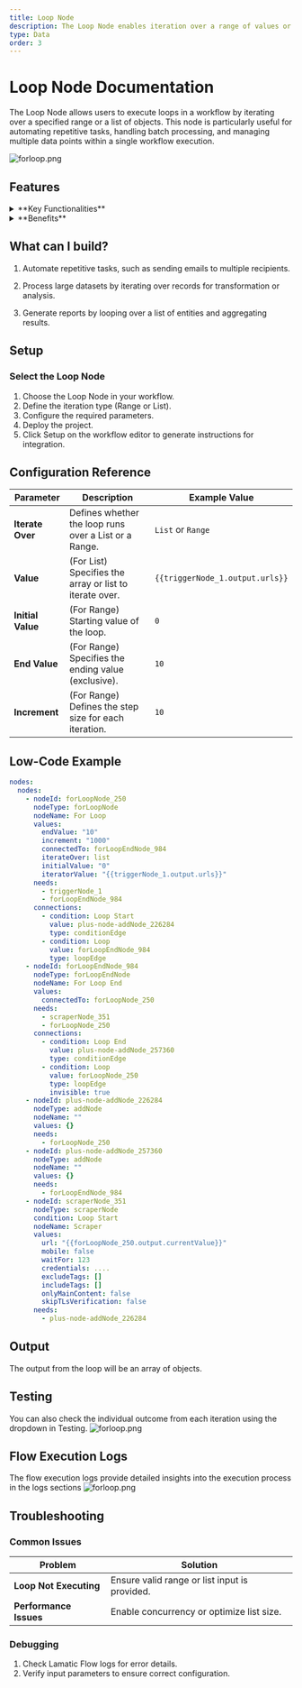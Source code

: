 ```yaml
---
title: Loop Node
description: The Loop Node enables iteration over a range of values or a list, allowing repeated execution of processes within a workflow
type: Data
order: 3
---
```


# Loop Node Documentation

The Loop Node allows users to execute loops in a workflow by iterating over a specified range or a list of objects. This node is particularly useful for automating repetitive tasks, handling batch processing, and managing multiple data points within a single workflow execution.

![forloop.png](./img/loop-node/forloop.png)

## Features

<details>
  <summary>**Key Functionalities**</summary>
  1. **Range-based Iteration:** Define a start and end value to create a numerical
  loop. 
  
  1. **List-based Iteration:** Iterate over an array of objects for flexible
  batch processing. 
  
  1. **Dynamic Variable Support:** Use dynamic variables for adaptable
  looping. 
  
</details>

<details>
  <summary>**Benefits**</summary>
  1. **Automation:** Reduces manual effort by handling repetitive operations.

  1. **Scalability:** Supports batch processing for handling multiple inputs efficiently.

  1. **Flexibility:** Works with both numerical ranges and structured data arrays.


</details>

## What can I build?

1. Automate repetitive tasks, such as sending emails to multiple recipients.

1. Process large datasets by iterating over records for transformation or analysis.

1. Generate reports by looping over a list of entities and aggregating results.

## Setup

### Select the Loop Node

1. Choose the Loop Node in your workflow.
1. Define the iteration type (Range or List).
1. Configure the required parameters.
1. Deploy the project.
1. Click Setup on the workflow editor to generate instructions for integration.

## Configuration Reference

| **Parameter**     | **Description**                                         | **Example Value**               |
| ----------------- | ------------------------------------------------------- | ------------------------------- |
| **Iterate Over**  | Defines whether the loop runs over a List or a Range.   | `List` or `Range`               |
| **Value**         | (For List) Specifies the array or list to iterate over. | `{{triggerNode_1.output.urls}}` |
| **Initial Value** | (For Range) Starting value of the loop.                 | `0`                             |
| **End Value**     | (For Range) Specifies the ending value (exclusive).     | `10`                            |
| **Increment**     | (For Range) Defines the step size for each iteration.   | `10`                          |

## Low-Code Example

```yaml
nodes:
  nodes:
    - nodeId: forLoopNode_250
      nodeType: forLoopNode
      nodeName: For Loop
      values:
        endValue: "10"
        increment: "1000"
        connectedTo: forLoopEndNode_984
        iterateOver: list
        initialValue: "0"
        iteratorValue: "{{triggerNode_1.output.urls}}"
      needs:
        - triggerNode_1
        - forLoopEndNode_984
      connections:
        - condition: Loop Start
          value: plus-node-addNode_226284
          type: conditionEdge
        - condition: Loop
          value: forLoopEndNode_984
          type: loopEdge
    - nodeId: forLoopEndNode_984
      nodeType: forLoopEndNode
      nodeName: For Loop End
      values:
        connectedTo: forLoopNode_250
      needs:
        - scraperNode_351
        - forLoopNode_250
      connections:
        - condition: Loop End
          value: plus-node-addNode_257360
          type: conditionEdge
        - condition: Loop
          value: forLoopNode_250
          type: loopEdge
          invisible: true
    - nodeId: plus-node-addNode_226284
      nodeType: addNode
      nodeName: ""
      values: {}
      needs:
        - forLoopNode_250
    - nodeId: plus-node-addNode_257360
      nodeType: addNode
      nodeName: ""
      values: {}
      needs:
        - forLoopEndNode_984
    - nodeId: scraperNode_351
      nodeType: scraperNode
      condition: Loop Start
      nodeName: Scraper
      values:
        url: "{{forLoopNode_250.output.currentValue}}"
        mobile: false
        waitFor: 123
        credentials: ....
        excludeTags: []
        includeTags: []
        onlyMainContent: false
        skipTLsVerification: false
      needs:
        - plus-node-addNode_226284
```

## Output

The output from the loop will be an array of objects.

## Testing
You can also check the individual outcome from each iteration using the dropdown in Testing.
![forloop.png](./img/loop-node/loop-test.png)

## Flow Execution Logs
The flow execution logs provide detailed insights into the execution process in the logs sections
![forloop.png](./img/loop-node/loop-log.png)


## Troubleshooting

### Common Issues

| **Problem**            | **Solution**                                  |
| ---------------------- | --------------------------------------------- |
| **Loop Not Executing** | Ensure valid range or list input is provided. |
| **Performance Issues** | Enable concurrency or optimize list size.     |

### Debugging

1. Check Lamatic Flow logs for error details.
1. Verify input parameters to ensure correct configuration.